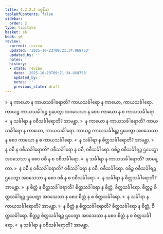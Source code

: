 ```yaml
---
title: 1.2.2.2 ပစ္စနီက
tableOfContents: false
sidebar:
  order: 2
type: tipitaka
basket: ab
book: y6
review:
  current: review
  updated: '2025-10-23T09:21:34.868753'
  updated_by: ''
  notes: ''
  history:
  - state: review
    date: '2025-10-23T09:21:34.868753'
    updated_by: ''
    notes: ''
    previous_state: draft
---
```



<ReviewStatus review={frontmatter.review} showDetails={true} />

<HypothesisAnnotation frontmatter={frontmatter} />

<DynamicBreadcrumb />

<Division number="13" book="y6" e="ch" v="34" p="4">

<Paragraph number="88" book="y6">
»  န ကာယော န ကာယသင်္ခါရောတိ?
</Paragraph>

<Paragraph number="89" book="y6">
ကာယသင်္ခါရော န ကာယော, ကာယသင်္ခါရော. ကာယဉ္စ ကာယသင်္ခါရဉ္စ ဌပေတွာ အဝသေသာ န စေဝ ကာယော န စ ကာယသင်္ခါရော.
</Paragraph>

<Paragraph number="90" book="y6">
«  န သင်္ခါရာ န ဝစီသင်္ခါရောတိ? အာမန္တာ.
</Paragraph>

<Paragraph number="91" book="y6">
»  န ကာယော န ကာယသင်္ခါရောတိ?
</Paragraph>

<Paragraph number="92" book="y6">
ကာယသင်္ခါရော န ကာယော, ကာယသင်္ခါရော. ကာယဉ္စ ကာယသင်္ခါရဉ္စ ဌပေတွာ အဝသေသာ န စေဝ ကာယော န စ ကာယသင်္ခါရော.
</Paragraph>

<Paragraph number="93" book="y6">
«  န သင်္ခါရာ န စိတ္တသင်္ခါရောတိ? အာမန္တာ.
</Paragraph>

</Division>
<Division number="14" book="y6" e="ch" v="34" p="4">

<Paragraph number="94" book="y6">
»  န ဝစီ န ဝစီသင်္ခါရောတိ?
</Paragraph>

<Paragraph number="95" book="y6">
ဝစီသင်္ခါရော န ဝစီ, ဝစီသင်္ခါရော. ဝစိဉ္စ ဝစီသင်္ခါရဉ္စ ဌပေတွာ အဝသေသာ န စေဝ ဝစီ န စ ဝစီသင်္ခါရော.
</Paragraph>

<Paragraph number="96" book="y6">
«  န သင်္ခါရာ န ကာယသင်္ခါရောတိ? အာမန္တာ.
</Paragraph>

<Paragraph number="97" book="y6">
»  န ဝစီ န ဝစီသင်္ခါရောတိ?
</Paragraph>

<Paragraph number="98" book="y6">
ဝစီသင်္ခါရော န ဝစီ, ဝစီသင်္ခါရော. ဝစိဉ္စ ဝစီသင်္ခါရဉ္စ ဌပေတွာ အဝသေသာ န စေဝ ဝစီ န စ ဝစီသင်္ခါရော.
</Paragraph>

<Paragraph number="99" book="y6">
«  န သင်္ခါရာ န စိတ္တသင်္ခါရောတိ? အာမန္တာ.
</Paragraph>

</Division>
<Division number="15" book="y6" e="ch" v="34" p="5">

<Paragraph number="100" book="y6">
»  န စိတ္တံ န စိတ္တသင်္ခါရောတိ?
</Paragraph>

<Paragraph number="101" book="y6">
စိတ္တသင်္ခါရော န စိတ္တံ, စိတ္တသင်္ခါရော. စိတ္တဉ္စ စိတ္တသင်္ခါရဉ္စ ဌပေတွာ အဝသေသာ န စေဝ စိတ္တံ န စ စိတ္တသင်္ခါရော.
</Paragraph>

<Paragraph number="102" book="y6">
«  န သင်္ခါရာ န ကာယသင်္ခါရောတိ? အာမန္တာ.
</Paragraph>

<Paragraph number="103" book="y6">
»  န စိတ္တံ န စိတ္တသင်္ခါရောတိ?
</Paragraph>

<Paragraph number="104" book="y6">
စိတ္တသင်္ခါရော န စိတ္တံ, စိတ္တသင်္ခါရော. စိတ္တဉ္စ စိတ္တသင်္ခါရဉ္စ ဌပေတွာ အဝသေသာ န စေဝ စိတ္တံ န စ စိတ္တသင်္ခါရော.
</Paragraph>

<Paragraph number="105" book="y6">
«  န သင်္ခါရာ န ဝစီသင်္ခါရောတိ? အာမန္တာ.
</Paragraph>
</Division>